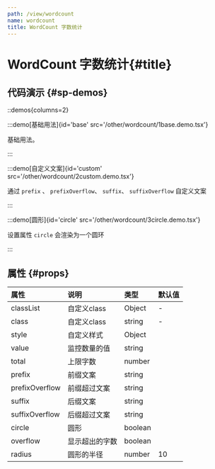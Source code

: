 ```yaml
---
path: /view/wordcount
name: wordcount
title: WordCount 字数统计
---
```


<div class="sys-ctx-main-left">

# WordCount 字数统计\{#title\}

## 代码演示 \{#sp-demos\}

::demos{columns=2}

:::demo[基础用法]{id='base' src='/other/wordcount/1base.demo.tsx'}

基础用法。

:::


:::demo[自定义文案]{id='custom' src='/other/wordcount/2custom.demo.tsx'}

通过 `prefix` 、 `prefixOverflow`、 `suffix`、 `suffixOverflow` 自定义文案

:::


:::demo[圆形]{id='circle' src='/other/wordcount/3circle.demo.tsx'}

设置属性 `circle` 会渲染为一个圆环

:::




## 属性 \{#props\}

| 属性 | 说明 | 类型 | 默认值 |
| :--- | :---- | :--- | :--- |
|classList|自定义class|Object|-|
|class|自定义class|string|-|
|style|自定义样式|Object||
|value|监控数量的值|string||
|total|上限字数|number||
|prefix|前缀文案|string||
|prefixOverflow|前缀超过文案|string||
|suffix|后缀文案|string||
|suffixOverflow|后缀超过文案|string||
|circle|圆形|boolean||
|overflow|显示超出的字数|boolean||
|radius|圆形的半径|number|10|


</div>

